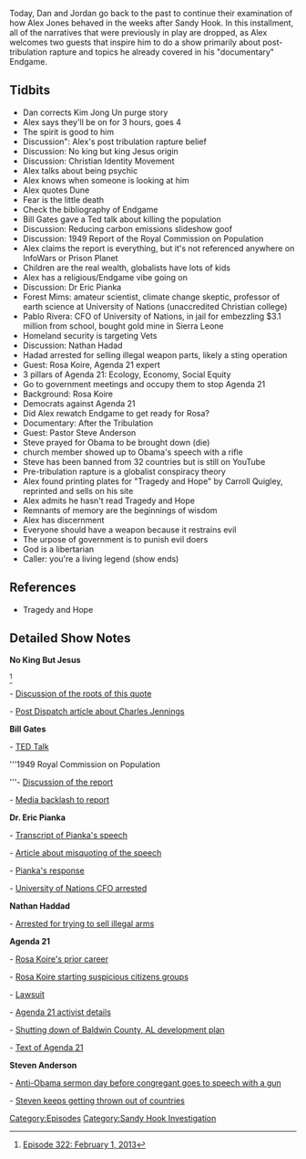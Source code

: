 {{DEFAULTSORT:
    #_EPISODE_0305:February 1, 2013
}}{{Episode
    | title           = February 1, 2013
    | caption         = Listen to this episode on [https://knowledgefight.libsyn.com/knowledge-fight-february-1-2013 Libsyn] [https://open.spotify.com/episode/6b0dTGgBtqxhxpE5WiGpIg Spotify]
    | episodeNumber   = 305
    | length          = 01:32:28
    | airDate         = June 5, 2019
    | coverageDate    = February 1, 2013
    | episodeType     = [[:Category:Sandy Hook Investigation|Sandy Hook Investigation]]
    | appearance      = [[Charles A Jennings]], [[Bill Gates]], [[Dr Eric Pianka]], [[Pablo Rivera]], [[Nathan Hadad]], [[Rosa Koire]], [[Pastor Steve Anderson]], [[Carroll Quigley]]
    | previousEpisode = [[304: May 30-31, 2019]]
    | nextEpisode     = [[306: June 4-5, 2019]]
}}

{{Stub}}

Today, Dan and Jordan go back to the past to continue their examination of how Alex Jones behaved in the weeks after Sandy Hook. In this installment, all of the narratives that were previously in play are dropped, as Alex welcomes two guests that inspire him to do a show primarily about post-tribulation rapture and topics he already covered in his "documentary" Endgame.

==Tidbits==

*Dan corrects Kim Jong Un purge story
*Alex says they'll be on for 3 hours, goes 4
*The spirit is good to him
*Discussion": Alex's post tribulation rapture belief
*Discussion: No king but king Jesus origin
*Discussion: Christian Identity Movement
*Alex talks about being psychic
*Alex knows when someone is looking at him
*Alex quotes Dune
*Fear is the little death
*Check the bibliography of Endgame
*Bill Gates gave a Ted talk about killing the population
*Discussion: Reducing carbon emissions slideshow goof
*Discussion: 1949 Report of the Royal Commission on Population
*Alex claims the report is everything, but it's not referenced anywhere on InfoWars or Prison Planet
*Children are the real wealth, globalists have lots of kids
*Alex has a religious/Endgame vibe going on
*Discussion: Dr Eric Pianka
*Forest Mims: amateur scientist, climate change skeptic, professor of earth science at University of Nations (unaccredited Christian college)
*Pablo Rivera: CFO of University of Nations, in jail for embezzling $3.1 million from school, bought gold mine in Sierra Leone
*Homeland security is targeting Vets
*Discussion: Nathan Hadad
*Hadad arrested for selling illegal weapon parts, likely a sting operation
*Guest: Rosa Koire, Agenda 21 expert
*3 pillars of Agenda 21: Ecology, Economy, Social Equity
*Go to government meetings and occupy them to stop Agenda 21
*Background: Rosa Koire
*Democrats against Agenda 21
*Did Alex rewatch Endgame to get ready for Rosa?
*Documentary: After the Tribulation
*Guest: Pastor Steve Anderson
*Steve prayed for Obama to be brought down (die)
*church member showed up to Obama's speech with a rifle
*Steve has been banned from 32 countries but is still on YouTube
*Pre-tribulation rapture is a globalist conspiracy theory
*Alex found printing plates for "Tragedy and Hope" by Carroll Quigley, reprinted and sells on his site
*Alex admits he hasn't read Tragedy and Hope
*Remnants of memory are the beginnings of wisdom
*Alex has discernment
*Everyone should have a weapon because it restrains evil
*The urpose of government is to punish evil doers
*God is a libertarian
*Caller: you're a living legend (show ends)

==References==

*Tragedy and Hope

==Detailed Show Notes==

'''No King But Jesus'''

<ref>[https://knowledgefight.com/research/2019/6/5/episode-322-february-1-2013 Episode 322: February 1, 2013]</ref>

- [https://fakehistory.wordpress.com/2010/05/12/%E2%80%9Cno-king-but-jesus%E2%80%9D-and-the-american-revolution/ Discussion of the roots of this quote]

- [https://culteducation.com/group/871-christian-identity/3700-inside-the-christian-identity-movement.html Post Dispatch article about Charles Jennings]

'''Bill Gates'''

- [https://www.ted.com/talks/bill_gates?language=en TED Talk]

'''1949 Royal Commission on Population

'''- [https://www.scribd.com/document/24370606/1949-Royal-Commission-on-Population Discussion of the report]

- [https://europepmc.org/backend/ptpmcrender.fcgi?accid=PMC2974249&blobtype=pdf Media backlash to report]

'''Dr. Eric Pianka'''

- [http://www.zo.utexas.edu/courses/bio373/Vanishing.Book.pdf Transcript of Pianka's speech]

- [http://thequestionableauthority.blogspot.com/2006/04/seguin-gazette-enterprise-and.html Article about misquoting of the speech]

- [http://www.zo.utexas.edu/courses/THOC/Controversy.html Pianka's response]

- [https://www.westhawaiitoday.com/2018/01/09/hawaii-news/u-of-nations-ex-cfo-gets-nearly-10-years-in-prison/ University of Nations CFO arrested]

'''Nathan Haddad'''

- [https://www.watertowndailytimes.com/article/20130406/NEWS07/704069911 Arrested for trying to sell illegal arms]

'''Agenda 21'''

- [http://fortune.com/2014/06/18/agenda-21/ Rosa Koire's prior career]

- [https://www.pressdemocrat.com/news/2243256-181/koire-the-face-of-shadowy?sba=AAS Rosa Koire starting suspicious citizens groups]

- [https://napavalleyregister.com/news/opinion/mailbag/allen-critics-have-unreliable-record/article_037255ee-3ad5-11df-9be5-001cc4c03286.html Lawsuit]

- [https://www.splcenter.org/sites/default/files/d6_legacy_files/downloads/publication/agenda_21_final_web_0.pdf Agenda 21 activist details]

- [https://www.splcenter.org/sites/default/files/d6_legacy_files/downloads/publication/agenda_21_final_web_0.pdfhttps://www.splcenter.org/sites/default/files/d6_legacy_files/downloads/publication/agenda_21_final_web_0.pdf Shutting down of Baldwin County, AL development plan]

- [https://sustainabledevelopment.un.org/content/documents/Agenda21.pdf Text of Agenda 21]

'''Steven Anderson'''

- [https://www.phoenixnewtimes.com/news/christopher-broughtons-pastor-steven-anderson-prays-for-president-barack-obamas-death-6500993 Anti-Obama sermon day before congregant goes to speech with a gun]

- [https://www.pinknews.co.uk/2019/05/02/us-death-to-gays-preacher-steven-anderson-banned-from-most-of-europe/ Steven keeps getting thrown out of countries]

[[Category:Episodes]]
[[Category:Sandy Hook Investigation]]
